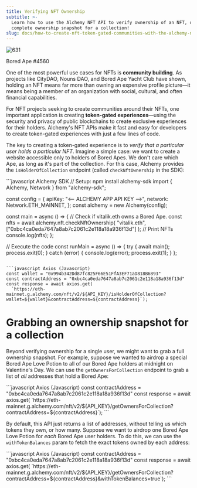 ```yaml
---
title: Verifying NFT Ownership
subtitle: >-
  Learn how to use the Alchemy NFT API to verify ownership of an NFT, or grab a
  complete ownership snapshot for a collection!
slug: docs/how-to-create-nft-token-gated-communities-with-the-alchemy-nft-api
---
```



![631](/images/df03e5f-bored_ape_4560.png "bored ape 4560.png")

Bored Ape #4560

One of the most powerful use cases for NFTs is **community building**. As projects like CityDAO, Nouns DAO, and Bored Ape Yacht Club have shown, holding an NFT means far more than owning an expensive profile picture—it means being a member of an organization with social, cultural, and often financial capabilities.

For NFT projects seeking to create communities around their NFTs, one important application is creating **token-gated experiences**—using the security and privacy of public blockchains to create exclusive experiences for their holders. Alchemy's NFT APIs make it fast and easy for developers to create token-gated experiences with just a few lines of code.


The key to creating a token-gated experience is to *verify that a particular user holds a particular NFT*. Imagine a simple case: we want to create a website accessible only to holders of Bored Apes. We don't care which Ape, as long as it's part of the collection. For this case, Alchemy provides the `isHolderOfCollection` endpoint (called `checkNftOwnership` in the SDK):

<CodeGroup>
  ```javascript Alchemy SDK
  // Setup: npm install alchemy-sdk
  import { Alchemy, Network } from "alchemy-sdk";

  const config = {
    apiKey: "<-- ALCHEMY APP API KEY -->",
    network: Network.ETH_MAINNET,
  };
  const alchemy = new Alchemy(config);

  const main = async () => {
    // Check if vitalik.eth owns a Bored Ape.
    const nfts = await alchemy.nft.checkNftOwnership(
      "vitalik.eth",
      ["0xbc4ca0eda7647a8ab7c2061c2e118a18a936f13d"]
    );
    // Print NFTs
    console.log(nfts);
  };

  // Execute the code
  const runMain = async () => {
    try {
      await main();
      process.exit(0);
    } catch (error) {
      console.log(error);
      process.exit(1);
    }
  };
  ```

  ```javascript Axios (Javascript)
  const wallet = "0x994b342Dd87fc825F66E51FfA3EF71aD818B6893"
  const contractAddress = "0xbc4ca0eda7647a8ab7c2061c2e118a18a936f13d"
  const response = await axios.get(
    `https://eth-mainnet.g.alchemy.com/nft/v2/${API_KEY}/isHolderOfCollection?wallet=${wallet}&contractAddress=${contractAddress}`);
  ```
</CodeGroup>

# Grabbing an ownership snapshot for a collection

Beyond verifying ownership for a single user, we might want to grab a full ownership snapshot. For example, suppose we wanted to airdrop a special Bored Ape Love Potion to all of our Bored Ape holders at midnight on Valentine's Day. We can use the `getOwnersForCollection` endpoint to grab a list of *all* addresses that hold a Bored Ape:

<CodeGroup>
  ```javascript Axios (Javascript)
  const contractAddress = "0xbc4ca0eda7647a8ab7c2061c2e118a18a936f13d"
  const response = await axios.get(
    `https://eth-mainnet.g.alchemy.com/nft/v2/${API_KEY}/getOwnersForCollection?contractAddress=${contractAddress}`);
  ```
</CodeGroup>

By default, this API just returns a list of addresses, without telling us which tokens they own, or how many. Suppose we want to airdrop one Bored Ape Love Potion for *each* Bored Ape user holders. To do this, we can use the `withTokenBalances` param to fetch the exact tokens owned by each address:

<CodeGroup>
  ```javascript Axios (Javascript)
  const contractAddress = "0xbc4ca0eda7647a8ab7c2061c2e118a18a936f13d"
  const response = await axios.get(
    `https://eth-mainnet.g.alchemy.com/nft/v2/${API_KEY}/getOwnersForCollection?contractAddress=${contractAddress}&withTokenBalances=true`);
  ```
</CodeGroup>
